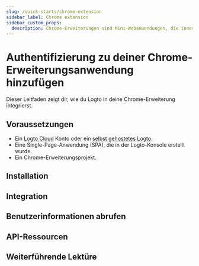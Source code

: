 ```yaml
---
slug: /quick-starts/chrome-extension
sidebar_label: Chrome extension
sidebar_custom_props:
  description: Chrome-Erweiterungen sind Mini-Webanwendungen, die innerhalb von Google Chrome laufen.
---
```




# Authentifizierung zu deiner Chrome-Erweiterungsanwendung hinzufügen

Dieser Leitfaden zeigt dir, wie du Logto in deine Chrome-Erweiterung integrierst.

<GuideTip />

## Voraussetzungen

- Ein [Logto Cloud](https://cloud.logto.io) Konto oder ein [selbst gehostetes Logto](/introduction/set-up-logto-oss).
- Eine Single-Page-Anwendung (SPA), die in der Logto-Konsole erstellt wurde.
- Ein Chrome-Erweiterungsprojekt.

## Installation

<Installation />

## Integration

<Integration />

## Benutzerinformationen abrufen

<GetUserInformation package="@logto/chrome-extension" />

## API-Ressourcen

<ApiResources package="@logto/chrome-extension" />

## Weiterführende Lektüre

<FurtherReadings />
